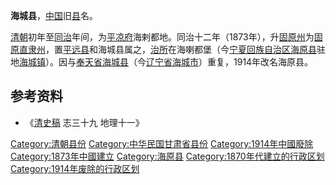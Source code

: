 '''海城县'''，[[中国|中国]]旧[[县|县]]名。

[[清朝|清朝]]初年至[[同治|同治]]年间，为[[平凉府|平凉府]]海剌都地。同治十二年（1873年），升[[固原州|固原州]]为[[固原直隶州|固原直隶州]]，置[[平遠縣_(清朝甘肅)|平远县]]和海城县属之，[[治所|治所]]在海喇都堡（今[[宁夏回族自治区|宁夏回族自治区]][[海原县|海原县]]驻地[[海城镇_(海原县)|海城镇]]）。因与[[奉天省|奉天省]][[海城县_(顺治)|海城县]]（今[[辽宁省|辽宁省]][[海城市|海城市]]）重复，1914年改名海原县。

== 参考资料 ==
*《[[清史稿|清史稿]] 志三十九 地理十一》

{{甘肃行政区划小作品}}
[[Category:清朝县份|Category:清朝县份]]
[[Category:中华民国甘肃省县份|Category:中华民国甘肃省县份]]
[[Category:1914年中國廢除|Category:1914年中國廢除]]
[[Category:1873年中國建立|Category:1873年中國建立]]
[[Category:海原县|Category:海原县]]
[[Category:1870年代建立的行政区划|Category:1870年代建立的行政区划]]
[[Category:1914年废除的行政区划|Category:1914年废除的行政区划]]